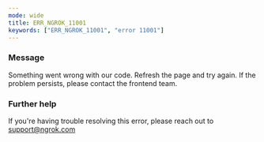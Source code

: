 ```yaml
---
mode: wide
title: ERR_NGROK_11001
keywords: ["ERR_NGROK_11001", "error 11001"]
---
```


### Message

Something went wrong with our code. Refresh the page and try again. If the problem persists, please contact the frontend team.

### Further help

If you're having trouble resolving this error, please reach out to [support@ngrok.com](mailto:support@ngrok.com?subject=Help%20with%20ERR_NGROK_11001)
